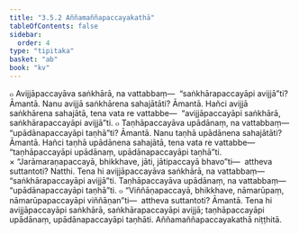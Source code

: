 ```yaml
---
title: "3.5.2 Aññamaññapaccayakathā"
tableOfContents: false
sidebar:
  order: 4
type: "tipitaka"
basket: "ab"
book: "kv"
---
```



<DynamicBreadcrumb />

<Division number="718" book="kv" bookNo="32" page="370">

<Paragraph number="2292" book="kv">
๐ Avijjāpaccayāva saṅkhārā, na vattabbaṃ—  “saṅkhārapaccayāpi avijjā”ti? Āmantā. Nanu avijjā saṅkhārena sahajātāti? Āmantā. Hañci avijjā saṅkhārena sahajātā, tena vata re vattabbe—  “avijjāpaccayāpi saṅkhārā, saṅkhārapaccayāpi avijjā”ti.
</Paragraph>

<Paragraph number="2293" book="kv">
๐ Taṇhāpaccayāva upādānaṃ, na vattabbaṃ—  “upādānapaccayāpi taṇhā”ti? Āmantā. Nanu taṇhā upādānena sahajātāti? Āmantā. Hañci taṇhā upādānena sahajātā, tena vata re vattabbe—  “taṇhāpaccayāpi upādānaṃ, upādānapaccayāpi taṇhā”ti.
</Paragraph>

</Division>
<Division number="719" book="kv" bookNo="32" page="371">

<Paragraph number="2294" book="kv">
× “Jarāmaraṇapaccayā, bhikkhave, jāti, jātipaccayā bhavo”ti—  attheva suttantoti? Natthi. Tena hi avijjāpaccayāva saṅkhārā, na vattabbaṃ—  “saṅkhārapaccayāpi avijjā”ti. Taṇhāpaccayāva upādānaṃ, na vattabbaṃ—  “upādānapaccayāpi taṇhā”ti.
</Paragraph>

<Paragraph number="2295" book="kv">
๐ “Viññāṇapaccayā, bhikkhave, nāmarūpaṃ, nāmarūpapaccayāpi viññāṇan”ti—  attheva suttantoti? Āmantā. Tena hi avijjāpaccayāpi saṅkhārā, saṅkhārapaccayāpi avijjā; taṇhāpaccayāpi upādānaṃ, upādānapaccayāpi taṇhāti.

</Paragraph>
</Division>

<Paragraph number="2296" type="center" book="kv">
Aññamaññapaccayakathā niṭṭhitā.
</Paragraph>